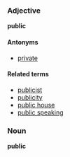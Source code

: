 ===Adjective===
'''public'''

====Antonyms====
*[[private]]

====Related terms====
*[[publicist]]
*[[publicity]]
*[[public house]]
*[[public speaking]]
<!-- publish? -->

===Noun===
'''public'''